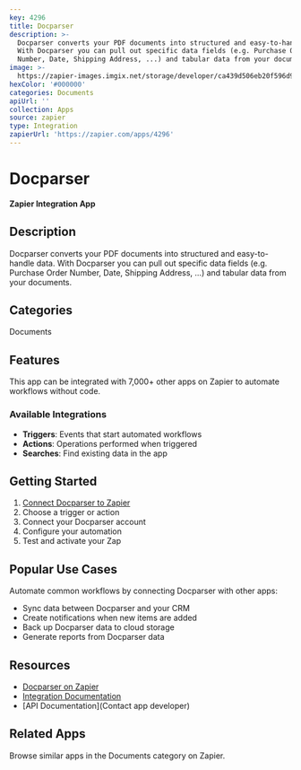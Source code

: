 ```yaml
---
key: 4296
title: Docparser
description: >-
  Docparser converts your PDF documents into structured and easy-to-handle data.
  With Docparser you can pull out specific data fields (e.g. Purchase Order
  Number, Date, Shipping Address, ...) and tabular data from your documents.
image: >-
  https://zapier-images.imgix.net/storage/developer/ca439d506eb20f596d9bf205e51ba673.png?auto=format%2Ccompress&ixlib=python-3.0.0&q=50
hexColor: '#000000'
categories: Documents
apiUrl: ''
collection: Apps
source: zapier
type: Integration
zapierUrl: 'https://zapier.com/apps/4296'
---
```

# Docparser

**Zapier Integration App**

## Description

Docparser converts your PDF documents into structured and easy-to-handle data. With Docparser you can pull out specific data fields (e.g. Purchase Order Number, Date, Shipping Address, ...) and tabular data from your documents.

## Categories

Documents

## Features

This app can be integrated with 7,000+ other apps on Zapier to automate workflows without code.

### Available Integrations

- **Triggers**: Events that start automated workflows
- **Actions**: Operations performed when triggered
- **Searches**: Find existing data in the app

## Getting Started

1. [Connect Docparser to Zapier](https://zapier.com/apps/4296)
2. Choose a trigger or action
3. Connect your Docparser account
4. Configure your automation
5. Test and activate your Zap

## Popular Use Cases

Automate common workflows by connecting Docparser with other apps:

- Sync data between Docparser and your CRM
- Create notifications when new items are added
- Back up Docparser data to cloud storage
- Generate reports from Docparser data

## Resources

- [Docparser on Zapier](https://zapier.com/apps/4296)
- [Integration Documentation](https://zapier.com/apps/4296/integrations)
- [API Documentation](Contact app developer)

## Related Apps

Browse similar apps in the Documents category on Zapier.
